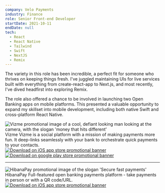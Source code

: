 ```yaml
---
company: Velo Payments
industry: Finance
role: Senior Front-end Developer
startDate: 2021-10-11
endDate: null
tech:
  - React
  - React Native
  - Tailwind
  - Swift
  - NextJS
  - Remix
---
```


The variety in this role has been incredible, a perfect fit for someone who thrives on keeping things fresh. I've juggled maintaining UIs for live services built with everything from create-react-app to Next.js, and most recently, I've dived headfirst into exploring Remix.

The role also offered a chance to be involved in launching two Open Banking apps on mobile platforms. This presented a valuable opportunity to expand my skillset into mobile development, including both native Swift and cross-platform React Native.

<aside class="flex flex-col @[650px]:bg-primary-tint @[650px]:p-3 rounded-xl @[650px]:flex-row @[650px]:gap-4 items-center @[650px]:items-stretch">
  <article class="flex flex-1 flex-col card overflow-hidden rounded-xl bg-primary-tint border-accent-white/50 border @[500px]:max-w-[60%] basis-1/2 w-full">
    <img
      src="vizme-feat-img.jpg"
      alt="Vizme promotional image of a cool, defiant looking man looking at the camera, with the slogan 'money that hits different'"
      className="h-2/5 object-cover"
    />
    <div class="flex-1 flex flex-col justify-between p-3 card-body gap-6">
      <div class="flex flex-col gap-3">
          <Typography variant="heading" size="x-small" as="header">
            Vizme
          </Typography>
          <Typography variant="body" size="small">
            Vizme is a social platform with a mission of making payments more fun. It deep-links seamlessly with your bank to orchestrate quick payments to your contacts.
          </Typography>
      </div>
      <footer class="join join-horizontal gap-2 justify-end flex-wrap">
        <a
          href="https://apps.apple.com/gb/app/vizme/id6468962616"
          class="block h-10"
        >
          <img
            src="app-store.svg"
            alt="Download on iOS app store promotional banner"
          />
        </a>
        <a
          href="https://apps.apple.com/gb/app/vizme/id6468962616"
          class="block h-10 w-auto"
        >
          <img
            src="play-store.svg"
            alt="Download on google play store promotional banner"
            class="h-full"
          />
        </a>
      </footer>
    </div>
  </article>
  <hr class="bg-accent-white/50 w-[1px] border-none rounded-full !h-[unset] my-2" />
  <article class="flex flex-1 flex-col card overflow-hidden rounded-xl bg-primary-tint border-accent-white/50 border @[500px]:max-w-[60%] basis-1/2 w-full">
    <img
      src="hibanapay-feat-img.png"
      alt="HibanaPay promotional image of the slogan 'Secure fast payments'"
      className="h-2/5 object-cover"
    />
    <div class="flex-1 flex flex-col justify-between p-3">
      <div class="flex flex-col gap-3">
          <Typography variant="heading" size="x-small" as="header">
            HibanaPay
          </Typography>
          <Typography variant="body" size="small">
            Full-featured open banking payments platform - take payments in person or with a QR code/URL.
          </Typography>
      </div>
      <footer class="flex flex-row w-full justify-end gap-2">
        <a
          href="https://apps.apple.com/gb/app/hibanapay/id6443485606"
          class="block h-10"
        >
          <img
            src="app-store.svg"
            alt="Download on iOS app store promotional banner"
            className="h-full"
          />
        </a>
      </footer>
    </div>
  </article>
</aside>